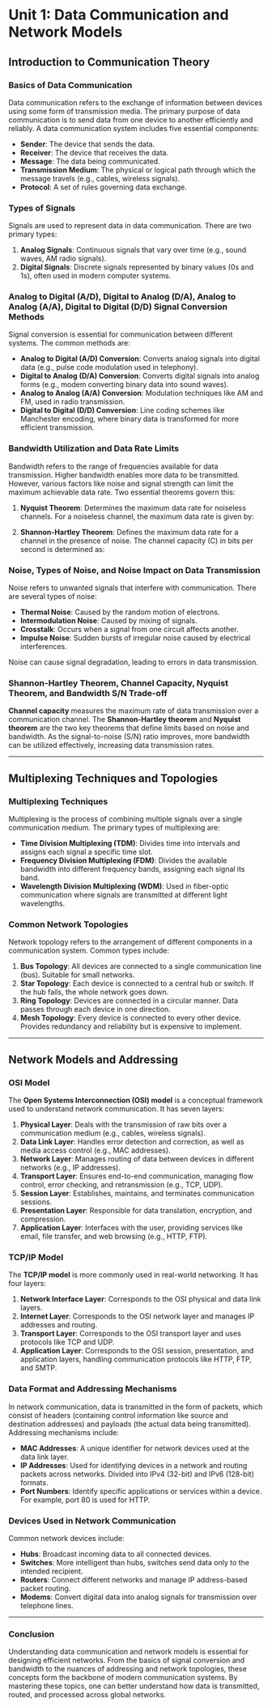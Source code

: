 # Unit 1: Data Communication and Network Models

## Introduction to Communication Theory

### Basics of Data Communication

Data communication refers to the exchange of information between devices using some form of transmission media. The primary purpose of data communication is to send data from one device to another efficiently and reliably. A data communication system includes five essential components:

- **Sender**: The device that sends the data.
- **Receiver**: The device that receives the data.
- **Message**: The data being communicated.
- **Transmission Medium**: The physical or logical path through which the message travels (e.g., cables, wireless signals).
- **Protocol**: A set of rules governing data exchange.

### Types of Signals

Signals are used to represent data in data communication. There are two primary types:

1. **Analog Signals**: Continuous signals that vary over time (e.g., sound waves, AM radio signals).
2. **Digital Signals**: Discrete signals represented by binary values (0s and 1s), often used in modern computer systems.

### Analog to Digital (A/D), Digital to Analog (D/A), Analog to Analog (A/A), Digital to Digital (D/D) Signal Conversion Methods

Signal conversion is essential for communication between different systems. The common methods are:

- **Analog to Digital (A/D) Conversion**: Converts analog signals into digital data (e.g., pulse code modulation used in telephony).
- **Digital to Analog (D/A) Conversion**: Converts digital signals into analog forms (e.g., modem converting binary data into sound waves).
- **Analog to Analog (A/A) Conversion**: Modulation techniques like AM and FM, used in radio transmission.
- **Digital to Digital (D/D) Conversion**: Line coding schemes like Manchester encoding, where binary data is transformed for more efficient transmission.

### Bandwidth Utilization and Data Rate Limits

Bandwidth refers to the range of frequencies available for data transmission. Higher bandwidth enables more data to be transmitted. However, various factors like noise and signal strength can limit the maximum achievable data rate. Two essential theorems govern this:

1. **Nyquist Theorem**: Determines the maximum data rate for noiseless channels. For a noiseless channel, the maximum data rate is given by:

2. **Shannon-Hartley Theorem**: Defines the maximum data rate for a channel in the presence of noise. The channel capacity (C) in bits per second is determined as:

### Noise, Types of Noise, and Noise Impact on Data Transmission

Noise refers to unwanted signals that interfere with communication. There are several types of noise:

- **Thermal Noise**: Caused by the random motion of electrons.
- **Intermodulation Noise**: Caused by mixing of signals.
- **Crosstalk**: Occurs when a signal from one circuit affects another.
- **Impulse Noise**: Sudden bursts of irregular noise caused by electrical interferences.

Noise can cause signal degradation, leading to errors in data transmission.

### Shannon-Hartley Theorem, Channel Capacity, Nyquist Theorem, and Bandwidth S/N Trade-off

**Channel capacity** measures the maximum rate of data transmission over a communication channel. The **Shannon-Hartley theorem** and **Nyquist theorem** are the two key theorems that define limits based on noise and bandwidth. As the signal-to-noise (S/N) ratio improves, more bandwidth can be utilized effectively, increasing data transmission rates.

---

## Multiplexing Techniques and Topologies

### Multiplexing Techniques

Multiplexing is the process of combining multiple signals over a single communication medium. The primary types of multiplexing are:

- **Time Division Multiplexing (TDM)**: Divides time into intervals and assigns each signal a specific time slot.
- **Frequency Division Multiplexing (FDM)**: Divides the available bandwidth into different frequency bands, assigning each signal its band.
- **Wavelength Division Multiplexing (WDM)**: Used in fiber-optic communication where signals are transmitted at different light wavelengths.

### Common Network Topologies

Network topology refers to the arrangement of different components in a communication system. Common types include:

1. **Bus Topology**: All devices are connected to a single communication line (bus). Suitable for small networks.
2. **Star Topology**: Each device is connected to a central hub or switch. If the hub fails, the whole network goes down.
3. **Ring Topology**: Devices are connected in a circular manner. Data passes through each device in one direction.
4. **Mesh Topology**: Every device is connected to every other device. Provides redundancy and reliability but is expensive to implement.

---

## Network Models and Addressing

### OSI Model

The **Open Systems Interconnection (OSI) model** is a conceptual framework used to understand network communication. It has seven layers:

1. **Physical Layer**: Deals with the transmission of raw bits over a communication medium (e.g., cables, wireless signals).
2. **Data Link Layer**: Handles error detection and correction, as well as media access control (e.g., MAC addresses).
3. **Network Layer**: Manages routing of data between devices in different networks (e.g., IP addresses).
4. **Transport Layer**: Ensures end-to-end communication, managing flow control, error checking, and retransmission (e.g., TCP, UDP).
5. **Session Layer**: Establishes, maintains, and terminates communication sessions.
6. **Presentation Layer**: Responsible for data translation, encryption, and compression.
7. **Application Layer**: Interfaces with the user, providing services like email, file transfer, and web browsing (e.g., HTTP, FTP).

### TCP/IP Model

The **TCP/IP model** is more commonly used in real-world networking. It has four layers:

1. **Network Interface Layer**: Corresponds to the OSI physical and data link layers.
2. **Internet Layer**: Corresponds to the OSI network layer and manages IP addresses and routing.
3. **Transport Layer**: Corresponds to the OSI transport layer and uses protocols like TCP and UDP.
4. **Application Layer**: Corresponds to the OSI session, presentation, and application layers, handling communication protocols like HTTP, FTP, and SMTP.

### Data Format and Addressing Mechanisms

In network communication, data is transmitted in the form of packets, which consist of headers (containing control information like source and destination addresses) and payloads (the actual data being transmitted). Addressing mechanisms include:

- **MAC Addresses**: A unique identifier for network devices used at the data link layer.
- **IP Addresses**: Used for identifying devices in a network and routing packets across networks. Divided into IPv4 (32-bit) and IPv6 (128-bit) formats.
- **Port Numbers**: Identify specific applications or services within a device. For example, port 80 is used for HTTP.

### Devices Used in Network Communication

Common network devices include:

- **Hubs**: Broadcast incoming data to all connected devices.
- **Switches**: More intelligent than hubs, switches send data only to the intended recipient.
- **Routers**: Connect different networks and manage IP address-based packet routing.
- **Modems**: Convert digital data into analog signals for transmission over telephone lines.

---

### Conclusion

Understanding data communication and network models is essential for designing efficient networks. From the basics of signal conversion and bandwidth to the nuances of addressing and network topologies, these concepts form the backbone of modern communication systems. By mastering these topics, one can better understand how data is transmitted, routed, and processed across global networks.
